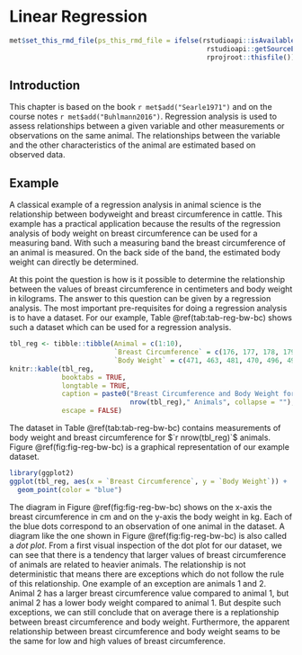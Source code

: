 # Linear Regression {#asm-regr}
```r
met$set_this_rmd_file(ps_this_rmd_file = ifelse(rstudioapi::isAvailable(), 
                                                 rstudioapi::getSourceEditorContext()$path, 
                                                 rprojroot::thisfile()))
```

## Introduction
This chapter is based on the book `r met$add("Searle1971")` and on the course notes `r met$add("Buhlmann2016")`. Regression analysis is used to assess relationships between a given variable and other measurements or observations on the same animal. The relationships between the variable and the other characteristics of the animal are estimated based on observed data. 


## Example
A classical example of a regression analysis in animal science is the relationship between bodyweight and breast circumference in cattle. This example has a practical application because the results of the regression analysis of body weight on breast circumference can be used for a measuring band. With such a measuring band the breast circumference of an animal is measured. On the back side of the band, the estimated body weight can directly be determined. 

At this point the question is how is it possible to determine the relationship between the values of breast circumference in centimeters and body weight in kilograms. The answer to this question can be given by a regression analysis. The most important pre-requisites for doing a regression analysis is to have a dataset. For our example, Table \@ref(tab:tab-reg-bw-bc) shows such a dataset which can be used for a regression analysis. 

```r
tbl_reg <- tibble::tibble(Animal = c(1:10),
                          `Breast Circumference` = c(176, 177, 178, 179, 179, 180, 181, 182,183, 184),
                          `Body Weight` = c(471, 463, 481, 470, 496, 491, 518, 511, 510, 541))
knitr::kable(tbl_reg,
             booktabs = TRUE,
             longtable = TRUE,
             caption = paste0("Breast Circumference and Body Weight for ", 
                              nrow(tbl_reg)," Animals", collapse = ""),
             escape = FALSE)
```

The dataset in Table \@ref(tab:tab-reg-bw-bc) contains measurements of body weight and breast circumference for $`r nrow(tbl_reg)`$ animals. Figure \@ref(fig:fig-reg-bw-bc) is a graphical representation of our example dataset. 

```r
library(ggplot2)
ggplot(tbl_reg, aes(x = `Breast Circumference`, y = `Body Weight`)) +
  geom_point(color = "blue") 
```

The diagram in Figure \@ref(fig:fig-reg-bw-bc) shows on the x-axis the breast circumference in cm and on the y-axis the body weight in kg. Each of the blue dots correspond to an observation of one animal in the dataset. A diagram like the one shown in Figure \@ref(fig:fig-reg-bw-bc) is also called a _dot plot_. From a first visual inspection of the dot plot for our dataset, we can see that there is a tendency that larger values of breast circumference of animals are related to heavier animals. The relationship is not deterministic that  means there are exceptions which do not follow the rule of this relationship. One example of an exception are animals 1 and 2. Animal 2 has a larger breast circumference value compared to animal 1,  but animal 2 has a lower body weight compared to animal 1. But despite such exceptions, we can still conclude that on average there is a replationship between breast circumference and body weight. Furthermore, the apparent relationship between breast circumference and body weight seams to be the same for low and high values of breast circumference. 












